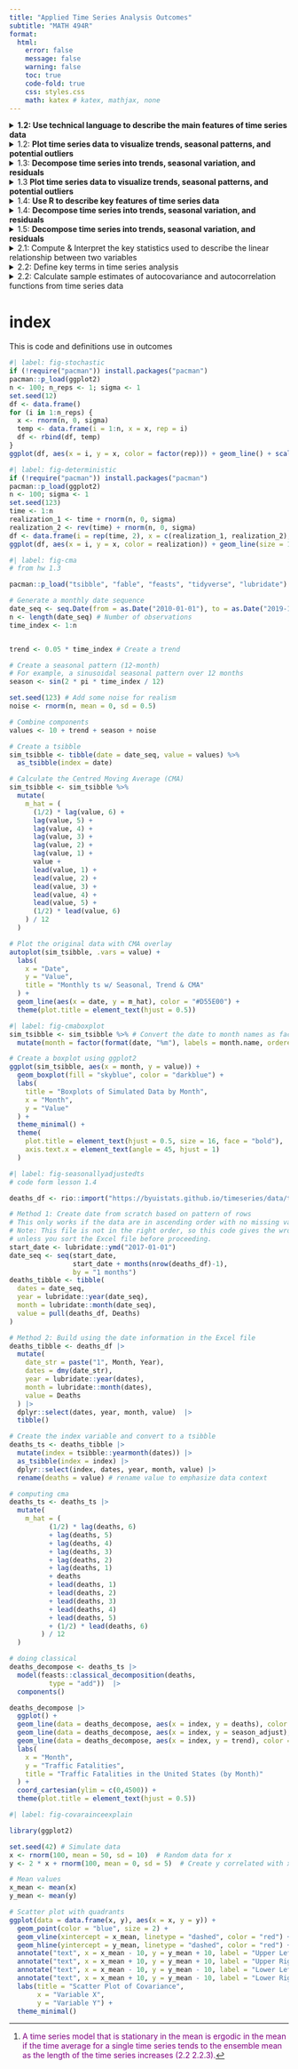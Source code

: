 ```yaml
---
title: "Applied Time Series Analysis Outcomes"
subtitle: "MATH 494R"
format: 
  html:
    error: false
    message: false
    warning: false
    toc: true
    code-fold: true
    css: styles.css
    math: katex # katex, mathjax, none 
---
```



<!-- add eval: false when working on this so it renders faster -->

<details>

<summary>**1.2: Use technical language to describe the main features of time series data**</summary>

-   **Define time series analysis**
    -   A time series analysis quantifies the main features in data and the random variation. These reasons, combined with improved computing power, have made time series methods widely applicable in government, industry, and commerce.
-   **Define time series**
    -   Time series are analysed to understand the past and to predict the future, enabling managers or policy makers to make properly informed decisions.
-   **Define sampling interval**
    -   When a variable is measured sequentially in time over or at a fixed interval, known as the sampling interval, the resulting data form a time series.
-   **Define serial dependence or autocorrelation**
    -   A correlation of a variable with itself at different times is known as autocorrelation or serial correlation.
-   **Define a time series trend**
    -   In general, a systematic change in a time series that does not appear to be periodic is known as a trend. The simplest model for a trend is a linear increase or decrease, and this is often an adequate approximation.
-   **Define seasonal variation**
    -   Repeated pattern within each year (or any other fixed time period).
-   **Define cycle**
    -   Repeated pattern that does not correspond to some fixed natural period.
-   **Differentiate between deterministic and stochastic trends**
    -   Stochastic Trend: Random trend that does not follow a discernible or predictable pattern. @fig-stochastic
    -   Deterministic Trend: Can be modeled with mathematical functions, facilitating the long-term prediction of the behavior. @fig-deterministic

</details>

<details>

<summary>1.2: **Plot time series data to visualize trends, seasonal patterns, and potential outliers**</summary>

-   Plot a "ts" object
-   Plot the estimated trend of a time series by computing the mean across one full period

</details>

<details>

<summary>1.3: **Decompose time series into trends, seasonal variation, and residuals**</summary>

-   **Define smoothing**
    -   The centred moving average is an example of a smoothing procedure that is applied retrospectively to a time series with the objective of identifying an underlying signal or trend.
-   **Compute the centered moving average for a time series**
    -   $\hat m_t = \dfrac{\frac{1}{2}x_{t-6} + x_{t-5} + \cdots + x_{t-1} + x_t + x_{t+1} + \cdot + x_{t+5} + \frac{1}{2} x_{t+6}}{12}$.
-   **Estimate the trend component using moving averages**
    -   There are various ways to estimate the trend $m_t$ at time t, but a relatively simple procedure, is just use the cma formula for $x_t$. Orange line = CMA. @fig-cma

</details>

<details>

<summary>1.3 **Plot time series data to visualize trends, seasonal patterns, and potential outliers**</summary>

-   **Plot the estimated trend of a time series using a moving average.**
-   **Make box plots to examine seasonality.**
-   **Interpret the trend and seasonal pattern observed in a time series**
    -   Trend is increasing over time, and there is a seasonal pattern that repeats every 12 months. The trend is estimated using a centred moving average, and the seasonal pattern is visualized using box plots. @fig-cma @fig-cmaboxplot

</details>

<details>

<summary>1.4: **Use R to describe key features of time series data**</summary>

-   Import CSV data and convert to tsibble format

```r
#| code-fold: FALSE
# Weather data for Rexburg
monthly_tsibble <- rio::import("https://byuistats.github.io/timeseries/data/rexburg_weather.csv") |> 
  # Convert 'dates' to Date format
  mutate(date2 = ymd(dates)) |>
  # Extract year and month from 'date2'
  mutate(year_month = yearmonth(date2)) |>
  # Group data by 'year_month'
  group_by(year_month) |>
  # Calculate mean of 'rexburg_airport_high' for each group
  summarize(average_daily_high_temp = mean(rexburg_airport_high)) |>
  # Remove grouping
  ungroup() |> 
  # Convert data frame to time series tibble
  as_tsibble(index = year_month)

 # Display the resulting tibble
 view(monthly_tsibble) 
```

</details>

<details>

<summary>1.4: **Decompose time series into trends, seasonal variation, and residuals**</summary>

-   **Implement additive decomposition**
    -   A simple additive decomposition model is given by $x_t = m_t + s_t + r_t$, where $m_t$ is the trend, $s_t$ is the seasonal component, and $r_t$ (or in the book: where $z_t$ is an error term) is the random component. (1.5.2)
-   **Explain how to remove seasonal variation using an estimate for seasonal component of a time series**
    -   To remove the seasonal variation from a time series, we can subtract the estimated seasonal component from the original time series. This results in a seasonally-adjusted time series that can be used for further analysis.
    -   It is common to present economic indicators, such as unemployment percentages, as seasonally adjusted series.This highlights any trend that might otherwise be masked by seasonal variation attributable, for instance, to the end of the academic year, when school and university leavers are seeking work. (1.5.3)
-   **Compute the estimators of seasonal variation for an additive model**
    -   $\hat s_t$: The centered moving average, $\hat m_t$, is then used to compute the monthly additive effect, $\hat s_t$.

    -   $\bar {\hat s_t}$: calculate the mean of the $\hat s_t$ values for each month. We will call this $\bar {\hat s_t}$,

    -   $\bar{\bar {\hat s_t}}$: the unadjusted monthly additive components.

        $$
          \bar s_t = \bar {\hat s_t} - \bar{\bar {\hat s_t}}
        $$

   where $\bar {\hat s_t}$ is the mean of the $\hat s_t$ values corresponding to month $t$, and $\bar{\bar {\hat s_t}}$ is the mean of the $\bar {\hat s_t}$ values.

   -   $\bar s_t$: This yields $\bar s_t$, the seasonally adjusted mean for each month.
  
-   **Calculate the random component for an additive model**
    -   We calculate the random component by subtracting the trend and seasonally adjusted mean from the time series:

        $$
          \text{random component} = x_t - \hat m_t - \bar s_t
        $$
-   **Compute a seasonally-adjusted time series based on an additive model**
    -   The seasonally adjusted series is computed by subtracting $\bar s_t$ from each of the observed values:

        $$
          \text{seasonally adjusted series} = x_t - \bar s_t
        $$. The figure below illustrates the original time series (in black), the centered moving average $\hat m_t$ (in blue), and the seasonally adjusted series (in red). @fig-seasonallyadjustedts

</details>

<details>

<summary>1.5: **Decompose time series into trends, seasonal variation, and residuals**</summary>

-   **Explain the differences between additive and multiplicative models**
    -   in Models where they are dominated by a trend and or seasonal effect, then classical additive/multiplicative models are more common.
    -   **Multiplicative** Model : R's multiplicative model: this implies that the error term, $z_t$ (or $r_t$), has a mean of 1, rather than 0.
    -   **Additve** model $x_t = m_t + s_t + z_t$ vs **multiplicative** book $x_t = m_t * s_t + z_t$ or **multiplicative r** define as $x_t = m_t * s_t * z_t$
    -   <span style="color:purple;">**Seasonal Component**</span>
        -   **Additive**:$s_t = \sin \left( \frac{t\pi}{6} \right) + \frac{1}{2}\cos\left(\frac{t \pi}{18} \right)$




            The r seasonal formula in the code corresponds to: $$s_t = b \sin \left( \frac{t}{12} \cdot 2 \pi \right) + c \cos \left( \frac{t}{12} \cdot 2 \pi \cdot 3 \right)$$

            *Components:*

            1.  Sinusoidal Component:\
                $$b \sin \left( \frac{t}{12} \cdot 2 \pi \right)$$
                -   $b = 1$: The amplitude of the sine wave.
                -   $\frac{t}{12} \cdot 2 \pi$: Converts $t$, the month number, into a cycle based on a 12-month period.
            2.  Cosine Component: $$c \cos \left( \frac{t}{12} \cdot 2 \pi \cdot 3 \right)$$
                -   $c = 0.5$: The amplitude of the cosine wave.
                -   $\frac{t}{12} \cdot 2 \pi \cdot 3$: Introduces a higher frequency cycle over the same 12-month period.

        -   **Additive Seasonal Component**: $s_t$ $$\text{seasonally adjusted series}  s_t = x_t - \bar s_t$$
            - Seasonally Adjusted Means $\bar s_t$ $$
  \bar s_t = \bar {\hat s_t} - \bar{\bar {\hat s_t}}
$$ where $\bar {\hat s_t}$ is the mean of the $\hat s_t$ values corresponding to month $t$, and $\bar{\bar {\hat s_t}}$ is the mean of the $\bar {\hat s_t}$ values.

            - Montly Additive Effect $\hat s_t$ 
            $$
  \hat s_t = x_t - \hat m_t
            $$ The centered moving average, $\hat m_t$, is then used to compute the monthly additive effect, $\hat s_t$

        -   spacer
        
        -   **Multiplicative Seasonal Component** $s_t$

            - Seasonally Adjusted Means $\bar s_t$ $$ \bar s_t = \frac{ \left( \bar {\hat s_t} \right) }{ \left( \bar {\bar {\hat s_t}} \right) } $$ Divide each of the $\bar {\hat s_t}$ values by $\bar {\bar {\hat s_t}}$ to get $\bar s_t$, the seasonally adjusted factor for quarter $t$. (Note that the mean of the $\bar s_t$ values will be 1.) 
            $\bar {\hat s_t}$ = mean($\hat s_t$) (unique like mean of Jan or mean of 1st Q)
$\bar {\bar {\hat s_t}}$ = mean($\bar {\hat s_t}$) - overallmean mean of $\bar {\hat s_t}$


            - Monthly/quaterly Adjusted Means $\hat s_t$: 
            $$
              \hat s_t = \dfrac{ x_t }{ \hat m_t }
            $$ 
            The centered moving average, $\hat m_t$, is then used to compute the quarterly multiplictive effect, $\hat s_t$:
            - Centered MA is calculated the same way as additive for this step. 
            
              ```r
              # 1.5 lesson code sample
              # computes the 4-quarter centered moving average (m_hat)
              apple_ts $% apple_ts |> 
                mutate(
                  m_hat = (
                        (1/2) * lag(revenue, 2)
                        + lag(revenue, 1)
                        + revenue
                        + lead(revenue, 1)
                        + (1/2) * lead(revenue, 2)
                      ) / 4
                )
              
              
              ```


        -   spacer



        -   spacer



        -   **Multiplicative** The seasonal formula in the multiplicative model corresponds to: $$s_t = e^{b \sin \left( \frac{t}{12} \cdot 2 \pi \right) + c \cos \left( \frac{t}{12} \cdot 2 \pi \cdot 3 \right) + 1}$$

            Components:

            1.  **Exponential Seasonal Component**:\
                $$ 
                e^{b \sin \left( \frac{t}{12} \cdot 2 \pi \right) + c \cos \left( \frac{t}{12} \cdot 2 \pi \cdot 3 \right) + 1} 
                $$
                -   $b = 1$: The amplitude of the sine wave.\
                -   $c = 0.5$: The amplitude of the cosine wave.\
                -   $\frac{t}{12} \cdot 2 \pi$: Converts $t$, the month number, into a 12-month sinusoidal cycle.
                -   $\frac{t}{12} \cdot 2 \pi \cdot 3$: Introduces a higher frequency cycle over the same 12-month period.\
                -   $+1$: Ensures the seasonal component is strictly positive.
            2.  **Multiplicative Combination**:
                -   The seasonal component $s_t$ is multiplied with the trend $m_t$ and error term $z_t$ to construct the time series: $$
                    x_t = m_t \cdot s_t \cdot z_t
                    $$
    -   <span style="color:purple;">**Random Component**</span> $r_t$ or $z_t$
        -   additive: $r_t = x_t - \hat m_t - \bar s_t$ spacer $$r_t = x_t - \hat m_t - \bar s_t$$
        
        -   multiplicative:

$$ ignore this money signs (see source comment) <!-- this money signs are needed to cancel out two previously use so the red txt can go away. gotta fixed this later but cant spend to much time on it now -->


$$z_t = \dfrac{ x_t }{ \hat m_t \cdot \bar s_t }$$

-   **Implement multiplicative decomposition**
This can be found in code for chapter 1, and by reviewing the lesson 1.5 code. 
-   **Compute the estimators of seasonal variation for a multiplicative model**
-   **Calculate the random component for a multiplicative model**
Random Error Term (Error Plot):
$$ e_t = \frac{x_t}{m_t \cdot s_t} $$
-   **Compute a seasonally-adjusted time series based on a multiplicative model**

Random Error Term (Error Plot):
$$ e_t = \frac{x_t}{m_t \cdot s_t} $$

Trend:
$$ m_t = e^{a \cdot t} $$

Seasonal:
$$ s_t = e^{b \cdot \sin\left(\frac{2 \pi t}{12}\right) + c \cdot \cos\left(\frac{6 \pi t}{12}\right) + 1} $$

Seasonally-Adjusted Time Series
$$ x_t = m_t \cdot s_t \cdot z_t $$
</details>






<details>

<summary>2.1: Compute & Interpret the key statistics used to describe the linear relationship between two variables</summary>

-   Compute & Interpret the sample mean
    - It is just doing the mean of a variable. $$ \bar{x} = \frac{1}{n} \sum_{i=1}^{n} x_i $$
    - Need to refresh of difference for doing stats on a sample vs a population

Sample Mean
The **sample mean** $\bar{x}$ is the average value of the data points in the sample. It summarizes the central tendency and is computed as:
$$
\bar{x} = \frac{1}{n} \sum_{i=1}^n x_i
$$

---

-   Compute & Interpret the sample variance

Sample Variance
The **sample variance** $s^2$ measures the spread of data around the sample mean. It quantifies variability and is calculated as:
$$
s^2 = \frac{1}{n-1} \sum_{i=1}^n (x_i - \bar{x})^2
$$
It provides insight into how much individual observations deviate from the average, capturing the data's dispersion.

---

-   Compute & Interpret the sample standard deviation

Sample Standard Deviation
The **sample standard deviation** $s$ is the square root of the sample variance:
$$
s = \sqrt{s^2}
$$
It represents the average deviation of data points from the mean in the same units as the original data, facilitating easier interpretation.

---

-   Compute & Interpret the sample covariance

Sample Covariance
The **sample covariance** $Cov(x, y)$ quantifies the linear relationship between two variables $x$ and $y$. It is calculated as:
$$
Cov(x, y) = \frac{1}{n-1} \sum_{i=1}^n (x_i - \bar{x})(y_i - \bar{y})
$$
A positive covariance indicates that $x$ and $y$ increase together, while a negative covariance suggests an inverse relationship.

---

-   Compute & Interpret the sample correlation coefficient

Sample Correlation Coefficient
The **sample correlation coefficient** $r$ standardizes the covariance, giving a dimensionless measure of linear association between $x$ and $y$:
$$
r = \frac{Cov(x, y)}{s_x s_y}
$$
It ranges between $-1$ (perfect negative linear relationship) and $+1$ (perfect positive linear relationship), with $0$ indicating no linear relationship.

---

-   Explain sample covariance using a scatter plot 

@fig-covarainceexplain

Covariance measures the linear relationship between two variables, x and y.
It evaluates how changes in x correspond to changes in y:

- Positive covariance: y increases as x increases (points cluster in the lower-left and upper-right quadrants).

- Negative covariance: y decreases as x increases (points cluster in the upper-left and lower-right quadrants).

- Zero covariance: No linear relationship (points are scattered with no clear pattern).

---


</details>




<details>

<summary>2.2: Define key terms in time series analysis</summary>

-   **Define the ensemble of a time series** (2.2 2.2.2)
    -   The ensemble of a time series is the set of all possible time series that could theoretically be generated by the underlying stochastic model. Each time series in the ensemble is a distinct realization of the model. For practical purposes, the ensemble represents the entire population of time series that share the same probability structure, even though we typically have access to only one observed realization in practice.

------------------------------------------------------------------------

-   **Define the expected value (or mean function) of a time series model** (2.2.2)

The expected value of a time series model

The **expected value**, commonly abbreviated to expectation, E, of a variable, or a function of a variable, is its *mean* value in a population. So E(x) is the mean of x, denoted $\mu$, and $$E[(x - \mu)^2]$$ is the mean of the squared deviations about $\mu$, better known as the variance $\sigma^2$ of x. The standard deviation, $\sigma$ is the square root of the variance.



The **mean function** of a time series model is, denoted $\mu(t)$: $$
\mu(t) = E[x_t]
$$ and, in general, is a function of t. The expectation in this definition is an average taken across the ensemble of all the possible time series that might have been produced by the time series model(see fig 2.2 in the book). The ensemble constitutes the entire population.

------------------------------------------------------------------------

-   **Define the sample estimate of the population mean of a time series** (2.2.2 e2.7)

The **sample estimate** of the population mean is the arithmetic mean of the observed values in a single realization of the time series. It is calculated as: $$
\bar{x} =  \sum_{t=1}^n \frac{x_t}{n}
$$ where $n$ is the number of observations. Equation (2.7) does rely on an assumption that a sufficiently long time series characterises the hypothetical model. Such models are known as [ergodic]{style="color:purple;"}[^1], and the models in this book are all ergodic.

[^1]: [A time series model that is stationary in the mean is ergodic in the mean if the time average for a single time series tends to the ensemble mean as the length of the time series increases (2.2 2.2.3).]{style="color:purple;"}

------------------------------------------------------------------------

-   **Define the variance function of a time series model** (2.2.1 2.2.4 e2.9)

The **variance function** of a time series model, denoted $\sigma^2(t)$, that is stationary in the mean is $$
\sigma^2(t) = E[(x_t - \mu)^2]
$$ (is the mean of the squared deviations pdf pg 27)

which can, in principle, take a different value at every time t. But we cannot estimate a different variance at each time point from a single time series. To progress, we must make some simplifying assumption. If we assume the model is stationary in the variance, this constant population variance, σ2, can be estimated from the sample variance

------------------------------------------------------------------------

-   **State the constant variance estimator for a time series model**

The constant variance estimator? not sure about this one $$
\hat{\sigma}^2 = \frac{1}{n-1} \sum_{t=1}^n (x_t - \bar{x})^2$$ 

------------------------------------------------------------------------

-   **Explain the stationarity assumption**

A time series is said to be **stationary** if its statistical properties, such as the mean, variance, and autocorrelation, are constant over time. **Need to confirm this**

------------------------------------------------------------------------

-   **Explain the stationary variance assumption** (2.2.4 e2.9)

**Not sure about this** 
This can continue from the <span style="color:purple;">Variance Function</span> in equation 2.9 to 2.10 maybe. 

The variance function of a time series model that is stationary in the mean is which can, in principle, take a different value at every time t. But we cannot estimate a different variance at each time point from a single time series. To progress, we must make some simplifying assumption. If we assume the model is stationary in the variance, this constant population variance, σ2, can be estimated from the sample variance:

------------------------------------------------------------------------

-   **Define lag**

**Lag** refers to the time difference or the number of steps between two points in a time series. It is denoted by $k$ and often appears in contexts like autocorrelation or autocovariance calculations. For example: 

- Lag $k$ compares $x_t$ with $x_{t+k}$, where $k$ is the number of time steps separating the observations.

------------------------------------------------------------------------

-   **Define autocorrelation**

**Autocorrelation** A correlation of a variable with itself at different times
is known as <span style="color:purple;">autocorrelation</span> or serial correlation.  If a time series model is second-order stationary, we can define an autocovariance function (acvf), $y_k$, as a function of the lag k. 
 
------------------------------------------------------------------------

-   **Second-Order Properties**

The mean and variance play an important role in the study of statistical distributions because they summarise two key distributional properties– a central location and the spread. Similarly, in the study of time series models, a key role is played by the <span style="color:purple;">second-order properties</span>, which include the mean, variance, and serial correlation (described below). 

Consider a time series model that is stationary in the mean and the variance. The variables may be correlated, and the model is second-order stationary if the correlation between variables depends only on the number of time steps separating them. The number of time steps between the variables is known as the lag. A correlation of a variable with itself at different times is known as autocorrelation or serial correlation. If a time series model is second-order stationary, we can define an <span style="color:purple;">autocovariance function</span> (acvf), $y_k$, as a function of the lag $k$ (e2.11):

$$
\gamma(k) = E[(x_t - \mu)(x_{t+k} - \mu)]
$$

The function $\gamma_k$ does not depend on t because the expectation, which is across the ensemble, is the same at all times t. This definition follows naturally from Equation (2.1) by replacing $x$ with $x_t$ and $y$ with $x_{t+k}$ and noting that the mean $\mu$ is the mean of both $x_t$ and $x_{t+k}$. The lag $k$ <span style="color:purple;">autocorrelation function</span> (acf), $p_k$, is defined by(e2.12)

$$
\rho_k = \frac{\gamma_k}{\sigma^2}
$$

It follows from the definition that $p_0$ is 1. 

It is possible to set up a second-order stationary time series model that has skewness; for example, one that depends on time t. Applications for such models are rare, and it is customary to drop the term ‘second-order’ and use ‘stationary’ on its own for a time series model that is at least second order stationary. The term <span style="color:pink;">strictly stationary</span> is reserved for more rigorous conditions. The **acvf** and **acf** can be estimated from a time series by their sample equivalents. The sample **acvf**, $c_k$, is calculated as (e2.13)

$$
c_k = \frac{1}{n} \sum_{t=1}^{n-k} (x_t - \bar{x})(x_{t+k} - \bar{x})
$$

Note that the autocovariance at lag 0, $c_0$, is the variance calculated with a denominator $n$. Also, a denominator $n$ is used when calculating $c_k$, although  only $n − k$ terms are added to form the numerator. Adopting this definition constrains all sample autocorrelations to lie between −1 and 1. The **sample acf** is defined as (e2.14)

$$
r_k = \frac{c_k}{c_0}
$$


------------------------------------------------------------------------

-   **Define the second-order stationary time series**

A time series model is **second-order stationary** if it satisfies the following conditions:

1. The mean and variance are constant over time.

2. The correlation between variables depends only on the lag $k$, which is the number of time steps separating them.

The **autocovariance function** (acvf), $\gamma_k$, is defined as:

- The **acvf**, $\gamma_k$, quantifies the covariance between observations separated by a lag $k$, and it does not depend on the specific time $t$. This ensures the temporal consistency required for second-order stationarity: (e2.11)

$$
\gamma(k) = E[(x_t - \mu)(x_{t+k} - \mu)]
$$

The <span style="color:pink;">**autocorrelation function**</span> (acf), $\rho_k$, is: (e2.12)

- The **acf**, $\rho_k$, normalizes the autocovariance by the variance, providing a dimensionless measure of the strength and direction of the relationship between observations at lag $k$:

$$
\rho_k = \frac{\gamma_k}{\sigma^2}
$$


------------------------------------------------------------------------

-   **Define the autocovariance function, acvf**(2.2.5 e2.11)

The **acvf** quantifies the covariance between observations separated by a lag $k$, and it does not depend on the specific time $t$. This ensures the temporal consistency required for second-order stationarity

------------------------------------------------------------------------

-   **Explain the autocovariance (acvf) function in Equation** (2.2.5 e2.11)

We can define the autocovariance function (acvf), $\gamma_k$, as a function of the lag k:

$$
\gamma_k = E[(x_t - \mu)(x_{t+k} - \mu)]
$$

need to add what the variables do.

------------------------------------------------------------------------

-   **Explain the lag k autocorrelation (acf) function in Equation** (2.12)

The lag $k$ autocorrelation function is the normalized version of the autocovariance function, defined as: 

$$
\rho(k) = \frac{\gamma(k)}{\sigma^2}
$$ 

- not sure how reliable this explanation is, but leaving since it seems correct, but it is all from ai, just need to confirm.

- $\rho(k)$ measures the strength of linear association between observations $k$ units apart, scaled to lie between $-1$ and $1$. 

- A value of $+1$ or $-1$ indicates perfect positive or negative linear correlation, respectively, while $0$ indicates no linear relationship. 

- It simplifies the interpretation of autocovariance by removing the influence of scale. 



------------------------------------------------------------------------


-   **Define the sample acvf, ck** (2.2.5 e2.13)

The sample autocovariance function (*acvf*)

$$
c_k = \frac{1}{n} \sum_{t=1}^{n-k} (x_t - \bar{x})(x_{t+k} - \bar{x})
$$

------------------------------------------------------------------------

-   **Define the sample autocorrelation function, acf** (2.2.5 e2.14)

The **sample autocorrelation function** (acf).

$$
r_k = \frac{c_k}{c_0}
$$

------------------------------------------------------------------------




Important for 2.2 outcomes

The covariance is a measure of linear association between two variables (x, y). (2.2.1)

</details>

<details>

<summary>2.2: Calculate sample estimates of autocovariance and autocorrelation functions from time series data</summary>

-   **Define the sample autocovariance function, c_k**
-   **Define the sample autocorrelation function, r_k**

</details>










# index

This is code and definitions use in outcomes





```r
#| label: fig-stochastic
if (!require("pacman")) install.packages("pacman")
pacman::p_load(ggplot2)
n <- 100; n_reps <- 1; sigma <- 1
set.seed(12)
df <- data.frame()
for (i in 1:n_reps) {
  x <- rnorm(n, 0, sigma)
  temp <- data.frame(i = 1:n, x = x, rep = i)
  df <- rbind(df, temp)
}
ggplot(df, aes(x = i, y = x, color = factor(rep))) + geom_line() + scale_color_manual(values = rainbow(n_reps)) + labs(title = paste0(n_reps, " Realizations of Random Noise"), x = "Time", y = "x") + theme_bw() + theme(plot.title = element_text(hjust = 0.5)) + guides(color = guide_legend(title = "Realization"))


```

```r
#| label: fig-deterministic
if (!require("pacman")) install.packages("pacman")
pacman::p_load(ggplot2)
n <- 100; sigma <- 1
set.seed(123)
time <- 1:n
realization_1 <- time + rnorm(n, 0, sigma)
realization_2 <- rev(time) + rnorm(n, 0, sigma)
df <- data.frame(i = rep(time, 2), x = c(realization_1, realization_2), realization = factor(rep(c("Incr", "Decr"), each = n)))
ggplot(df, aes(x = i, y = x, color = realization)) + geom_line(size = 1) + scale_color_manual(values = c("Incr" = "blue", "Decr" = "red")) + labs(title = "Deterministic Time Series with Noise", x = "Time", y = "Value") + theme_minimal() + theme(plot.title = element_text(hjust = 0.5)) + guides(color = guide_legend(title = "Realization"))

```

```r
#| label: fig-cma
# from hw 1.3

pacman::p_load("tsibble", "fable", "feasts", "tidyverse", "lubridate")

# Generate a monthly date sequence
date_seq <- seq.Date(from = as.Date("2010-01-01"), to = as.Date("2019-12-01"), by = "month")
n <- length(date_seq) # Number of observations
time_index <- 1:n


trend <- 0.05 * time_index # Create a trend

# Create a seasonal pattern (12-month)
# For example, a sinusoidal seasonal pattern over 12 months
season <- sin(2 * pi * time_index / 12) 

set.seed(123) # Add some noise for realism
noise <- rnorm(n, mean = 0, sd = 0.5)

# Combine components
values <- 10 + trend + season + noise

# Create a tsibble
sim_tsibble <- tibble(date = date_seq, value = values) %>% 
  as_tsibble(index = date)

# Calculate the Centred Moving Average (CMA)
sim_tsibble <- sim_tsibble %>%
  mutate(
    m_hat = (
      (1/2) * lag(value, 6) +
      lag(value, 5) +
      lag(value, 4) +
      lag(value, 3) +
      lag(value, 2) +
      lag(value, 1) +
      value +
      lead(value, 1) +
      lead(value, 2) +
      lead(value, 3) +
      lead(value, 4) +
      lead(value, 5) +
      (1/2) * lead(value, 6)
    ) / 12
  )

# Plot the original data with CMA overlay
autoplot(sim_tsibble, .vars = value) +
  labs(
    x = "Date",
    y = "Value",
    title = "Monthly ts w/ Seasonal, Trend & CMA" 
  ) +
  geom_line(aes(x = date, y = m_hat), color = "#D55E00") +
  theme(plot.title = element_text(hjust = 0.5))

```

```r
#| label: fig-cmaboxplot
sim_tsibble <- sim_tsibble %>% # Convert the date to month names as factors
  mutate(month = factor(format(date, "%m"), labels = month.name, ordered = TRUE))

# Create a boxplot using ggplot2
ggplot(sim_tsibble, aes(x = month, y = value)) +
  geom_boxplot(fill = "skyblue", color = "darkblue") +
  labs(
    title = "Boxplots of Simulated Data by Month",
    x = "Month",
    y = "Value"
  ) +
  theme_minimal() +
  theme(
    plot.title = element_text(hjust = 0.5, size = 16, face = "bold"),
    axis.text.x = element_text(angle = 45, hjust = 1)
  )
```

```r
#| label: fig-seasonallyadjustedts
# code form lesson 1.4

deaths_df <- rio::import("https://byuistats.github.io/timeseries/data/traffic_deaths.xlsx")

# Method 1: Create date from scratch based on pattern of rows
# This only works if the data are in ascending order with no missing values
# Note: This file is not in the right order, so this code gives the wrong tsibble
# unless you sort the Excel file before proceeding.
start_date <- lubridate::ymd("2017-01-01")
date_seq <- seq(start_date,
                start_date + months(nrow(deaths_df)-1),
                by = "1 months")
deaths_tibble <- tibble(
  dates = date_seq,
  year = lubridate::year(date_seq),
  month = lubridate::month(date_seq),
  value = pull(deaths_df, Deaths)
)

# Method 2: Build using the date information in the Excel file
deaths_tibble <- deaths_df |>
  mutate(
    date_str = paste("1", Month, Year),
    dates = dmy(date_str),
    year = lubridate::year(dates),
    month = lubridate::month(dates),
    value = Deaths
  ) |>
  dplyr::select(dates, year, month, value)  |> 
  tibble()

# Create the index variable and convert to a tsibble
deaths_ts <- deaths_tibble |>
  mutate(index = tsibble::yearmonth(dates)) |>
  as_tsibble(index = index) |>
  dplyr::select(index, dates, year, month, value) |>
  rename(deaths = value) # rename value to emphasize data context

# computing cma
deaths_ts <- deaths_ts |> 
  mutate(
    m_hat = (
          (1/2) * lag(deaths, 6)
          + lag(deaths, 5)
          + lag(deaths, 4)
          + lag(deaths, 3)
          + lag(deaths, 2)
          + lag(deaths, 1)
          + deaths
          + lead(deaths, 1)
          + lead(deaths, 2)
          + lead(deaths, 3)
          + lead(deaths, 4)
          + lead(deaths, 5)
          + (1/2) * lead(deaths, 6)
        ) / 12
  )

# doing classical
deaths_decompose <- deaths_ts |>
  model(feasts::classical_decomposition(deaths,
          type = "add"))  |>
  components()

deaths_decompose |>
  ggplot() +
  geom_line(data = deaths_decompose, aes(x = index, y = deaths), color = "black") +
  geom_line(data = deaths_decompose, aes(x = index, y = season_adjust), color = "#D55E00") +
  geom_line(data = deaths_decompose, aes(x = index, y = trend), color = "#0072B2") +
  labs(
    x = "Month",
    y = "Traffic Fatalities",
    title = "Traffic Fatalities in the United States (by Month)"
  ) +
  coord_cartesian(ylim = c(0,4500)) +
  theme(plot.title = element_text(hjust = 0.5))
```





```r
#| label: fig-covarainceexplain

library(ggplot2)

set.seed(42) # Simulate data
x <- rnorm(100, mean = 50, sd = 10)  # Random data for x
y <- 2 * x + rnorm(100, mean = 0, sd = 5)  # Create y correlated with x

# Mean values
x_mean <- mean(x)
y_mean <- mean(y)

# Scatter plot with quadrants
ggplot(data = data.frame(x, y), aes(x = x, y = y)) +
  geom_point(color = "blue", size = 2) +
  geom_vline(xintercept = x_mean, linetype = "dashed", color = "red") +
  geom_hline(yintercept = y_mean, linetype = "dashed", color = "red") +
  annotate("text", x = x_mean - 10, y = y_mean + 10, label = "Upper Left", color = "black") +
  annotate("text", x = x_mean + 10, y = y_mean + 10, label = "Upper Right", color = "black") +
  annotate("text", x = x_mean - 10, y = y_mean - 10, label = "Lower Left", color = "black") +
  annotate("text", x = x_mean + 10, y = y_mean - 10, label = "Lower Right", color = "black") +
  labs(title = "Scatter Plot of Covariance",
       x = "Variable X",
       y = "Variable Y") +
  theme_minimal()
```